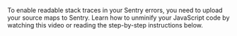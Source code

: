 To enable readable stack traces in your Sentry errors, you need to upload your source maps to Sentry.
Learn how to unminify your JavaScript code by watching this video or reading the step-by-step instructions below.

<VimeoEmbed id="956055420?h=f428eeda43" />
